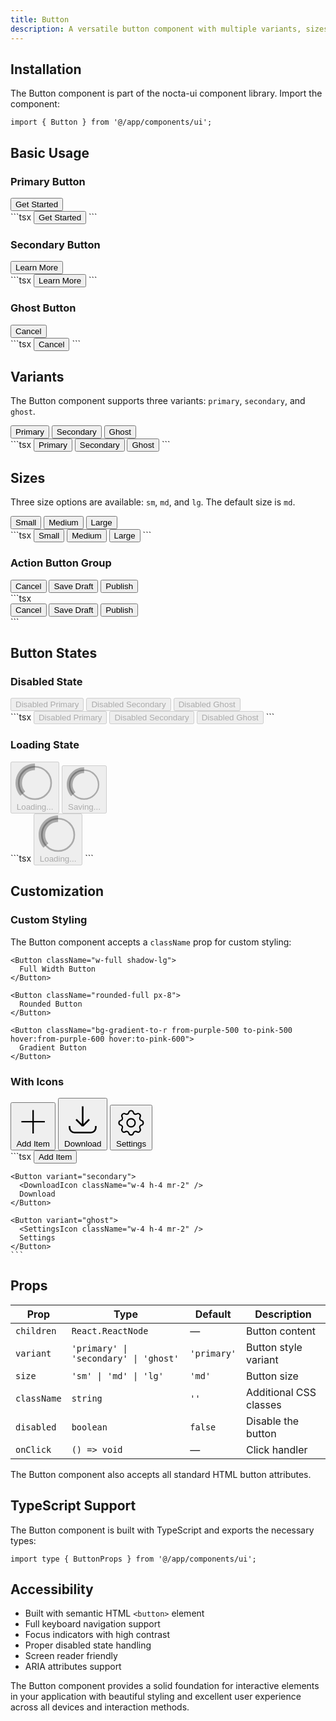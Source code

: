 ```yaml
---
title: Button
description: A versatile button component with multiple variants, sizes and dark mode support
---
```



## Installation

The Button component is part of the nocta-ui component library. Import the component:

```tsx
import { Button } from '@/app/components/ui';
```

## Basic Usage

### Primary Button

<DocsTabs defaultValue="preview">
  <DocsTab value="preview" title="Preview">
    <div className="my-6">
      <Button>Get Started</Button>
    </div>
  </DocsTab>
  <DocsTab value="code" title="Code">
    ```tsx
    <Button>Get Started</Button>
    ```
  </DocsTab>
</DocsTabs>

### Secondary Button

<DocsTabs defaultValue="preview">
  <DocsTab value="preview" title="Preview">
    <div className="my-6">
      <Button variant="secondary">Learn More</Button>
    </div>
  </DocsTab>
  <DocsTab value="code" title="Code">
    ```tsx
    <Button variant="secondary">Learn More</Button>
    ```
  </DocsTab>
</DocsTabs>

### Ghost Button

<DocsTabs defaultValue="preview">
  <DocsTab value="preview" title="Preview">
    <div className="my-6">
      <Button variant="ghost">Cancel</Button>
    </div>
  </DocsTab>
  <DocsTab value="code" title="Code">
    ```tsx
    <Button variant="ghost">Cancel</Button>
    ```
  </DocsTab>
</DocsTabs>

## Variants

The Button component supports three variants: `primary`, `secondary`, and `ghost`.

<DocsTabs defaultValue="preview">
  <DocsTab value="preview" title="Preview">
    <div className="my-6 flex flex-wrap gap-3">
      <Button variant="primary">Primary</Button>
      <Button variant="secondary">Secondary</Button>
      <Button variant="ghost">Ghost</Button>
    </div>
  </DocsTab>
  <DocsTab value="code" title="Code">
    ```tsx
    <Button variant="primary">Primary</Button>
    <Button variant="secondary">Secondary</Button>
    <Button variant="ghost">Ghost</Button>
    ```
  </DocsTab>
</DocsTabs>

## Sizes

Three size options are available: `sm`, `md`, and `lg`. The default size is `md`.

<DocsTabs defaultValue="preview">
  <DocsTab value="preview" title="Preview">
    <div className="my-6 flex flex-wrap items-center gap-3">
      <Button size="sm">Small</Button>
      <Button size="md">Medium</Button>
      <Button size="lg">Large</Button>
    </div>
  </DocsTab>
  <DocsTab value="code" title="Code">
    ```tsx
    <Button size="sm">Small</Button>
    <Button size="md">Medium</Button>
    <Button size="lg">Large</Button>
    ```
  </DocsTab>
</DocsTabs>

### Action Button Group

<DocsTabs defaultValue="preview">
  <DocsTab value="preview" title="Preview">
    <div className="my-6">
      <div className="flex flex-wrap gap-2">
        <Button variant="ghost" size="sm">Cancel</Button>
        <Button variant="secondary" size="sm">Save Draft</Button>
        <Button variant="primary" size="sm">Publish</Button>
      </div>
    </div>
  </DocsTab>
  <DocsTab value="code" title="Code">
    ```tsx
    <div className="flex gap-2">
      <Button variant="ghost" size="sm">Cancel</Button>
      <Button variant="secondary" size="sm">Save Draft</Button>
      <Button variant="primary" size="sm">Publish</Button>
    </div>
    ```
  </DocsTab>
</DocsTabs>

## Button States

### Disabled State

<DocsTabs defaultValue="preview">
  <DocsTab value="preview" title="Preview">
    <div className="my-6 flex flex-wrap gap-3">
      <Button disabled>Disabled Primary</Button>
      <Button variant="secondary" disabled>Disabled Secondary</Button>
      <Button variant="ghost" disabled>Disabled Ghost</Button>
    </div>
  </DocsTab>
  <DocsTab value="code" title="Code">
    ```tsx
    <Button disabled>Disabled Primary</Button>
    <Button variant="secondary" disabled>Disabled Secondary</Button>
    <Button variant="ghost" disabled>Disabled Ghost</Button>
    ```
  </DocsTab>
</DocsTabs>

### Loading State

<DocsTabs defaultValue="preview">
  <DocsTab value="preview" title="Preview">
    <div className="my-6 flex flex-wrap gap-3">
      <Button disabled>
        <svg className="animate-spin -ml-1 mr-2 h-4 w-4" xmlns="http://www.w3.org/2000/svg" fill="none" viewBox="0 0 24 24">
          <circle className="opacity-25" cx="12" cy="12" r="10" stroke="currentColor" strokeWidth="4"></circle>
          <path className="opacity-75" fill="currentColor" d="M4 12a8 8 0 018-8V0C5.373 0 0 5.373 0 12h4zm2 5.291A7.962 7.962 0 014 12H0c0 3.042 1.135 5.824 3 7.938l3-2.647z"></path>
        </svg>
        Loading...
      </Button>
      <Button variant="secondary" disabled>
        <svg className="animate-spin -ml-1 mr-2 h-4 w-4" xmlns="http://www.w3.org/2000/svg" fill="none" viewBox="0 0 24 24">
          <circle className="opacity-25" cx="12" cy="12" r="10" stroke="currentColor" strokeWidth="4"></circle>
          <path className="opacity-75" fill="currentColor" d="M4 12a8 8 0 018-8V0C5.373 0 0 5.373 0 12h4zm2 5.291A7.962 7.962 0 014 12H0c0 3.042 1.135 5.824 3 7.938l3-2.647z"></path>
        </svg>
        Saving...
      </Button>
    </div>
  </DocsTab>
  <DocsTab value="code" title="Code">
    ```tsx
    <Button disabled>
      <svg className="animate-spin -ml-1 mr-2 h-4 w-4" xmlns="http://www.w3.org/2000/svg" fill="none" viewBox="0 0 24 24">
        <circle className="opacity-25" cx="12" cy="12" r="10" stroke="currentColor" strokeWidth="4"></circle>
        <path className="opacity-75" fill="currentColor" d="M4 12a8 8 0 018-8V0C5.373 0 0 5.373 0 12h4zm2 5.291A7.962 7.962 0 014 12H0c0 3.042 1.135 5.824 3 7.938l3-2.647z"></path>
      </svg>
      Loading...
    </Button>
    ```
  </DocsTab>
</DocsTabs>

## Customization

### Custom Styling

The Button component accepts a `className` prop for custom styling:

```tsx
<Button className="w-full shadow-lg">
  Full Width Button
</Button>

<Button className="rounded-full px-8">
  Rounded Button
</Button>

<Button className="bg-gradient-to-r from-purple-500 to-pink-500 hover:from-purple-600 hover:to-pink-600">
  Gradient Button
</Button>
```

### With Icons

<DocsTabs defaultValue="preview">
  <DocsTab value="preview" title="Preview">
    <div className=" flex flex-wrap gap-3">
      <Button>
        <svg className="w-4 h-4 mr-2" fill="none" stroke="currentColor" viewBox="0 0 24 24">
          <path strokeLinecap="round" strokeLinejoin="round" strokeWidth={2} d="M12 4v16m8-8H4" />
        </svg>
        Add Item
      </Button>
      <Button variant="secondary">
        <svg className="w-4 h-4 mr-2" fill="none" stroke="currentColor" viewBox="0 0 24 24">
          <path strokeLinecap="round" strokeLinejoin="round" strokeWidth={2} d="M4 16v1a3 3 0 003 3h10a3 3 0 003-3v-1m-4-4l-4 4m0 0l-4-4m4 4V4" />
        </svg>
        Download
      </Button>
      <Button variant="ghost">
        <svg className="w-4 h-4 mr-2" fill="none" stroke="currentColor" viewBox="0 0 24 24">
          <path strokeLinecap="round" strokeLinejoin="round" strokeWidth={2} d="M10.325 4.317c.426-1.756 2.924-1.756 3.35 0a1.724 1.724 0 002.573 1.066c1.543-.94 3.31.826 2.37 2.37a1.724 1.724 0 001.065 2.572c1.756.426 1.756 2.924 0 3.35a1.724 1.724 0 00-1.066 2.573c.94 1.543-.826 3.31-2.37 2.37a1.724 1.724 0 00-2.572 1.065c-.426 1.756-2.924 1.756-3.35 0a1.724 1.724 0 00-2.573-1.066c-1.543.94-3.31-.826-2.37-2.37a1.724 1.724 0 00-1.065-2.572c-1.756-.426-1.756-2.924 0-3.35a1.724 1.724 0 001.066-2.573c-.94-1.543.826-3.31 2.37-2.37.996.608 2.296.07 2.572-1.065z" />
          <path strokeLinecap="round" strokeLinejoin="round" strokeWidth={2} d="M15 12a3 3 0 11-6 0 3 3 0 016 0z" />
        </svg>
        Settings
      </Button>
    </div>
  </DocsTab>
  <DocsTab value="code" title="Code">
    ```tsx
    <Button>
      <PlusIcon className="w-4 h-4 mr-2" />
      Add Item
    </Button>

    <Button variant="secondary">
      <DownloadIcon className="w-4 h-4 mr-2" />
      Download
    </Button>

    <Button variant="ghost">
      <SettingsIcon className="w-4 h-4 mr-2" />
      Settings
    </Button>
    ```
  </DocsTab>
</DocsTabs>

## Props

| Prop | Type | Default | Description |
|------|------|---------|-------------|
| `children` | `React.ReactNode` | — | Button content |
| `variant` | `'primary' \| 'secondary' \| 'ghost'` | `'primary'` | Button style variant |
| `size` | `'sm' \| 'md' \| 'lg'` | `'md'` | Button size |
| `className` | `string` | `''` | Additional CSS classes |
| `disabled` | `boolean` | `false` | Disable the button |
| `onClick` | `() => void` | — | Click handler |

The Button component also accepts all standard HTML button attributes.

## TypeScript Support

The Button component is built with TypeScript and exports the necessary types:

```tsx
import type { ButtonProps } from '@/app/components/ui';
```

## Accessibility

- Built with semantic HTML `<button>` element
- Full keyboard navigation support
- Focus indicators with high contrast
- Proper disabled state handling
- Screen reader friendly
- ARIA attributes support

The Button component provides a solid foundation for interactive elements in your application with beautiful styling and excellent user experience across all devices and interaction methods. 